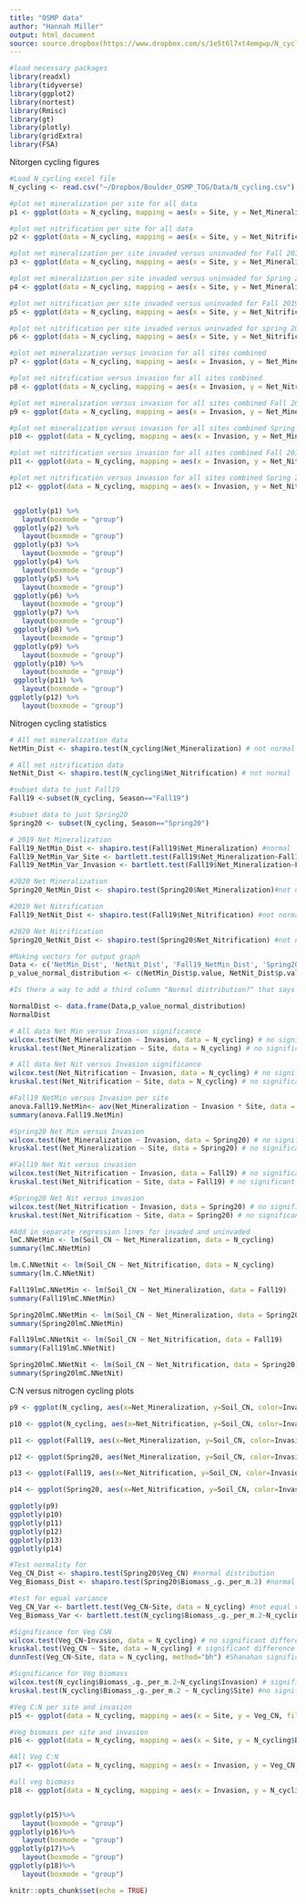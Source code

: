 ```yaml
---
title: "OSMP data"
author: "Hannah Miller"
output: html_document
source: source.dropbox(https://www.dropbox.com/s/1e5t6l7xt4emgwp/N_cycling.csv?dl=0))
---
```

```r
#load necessary packages
library(readxl)
library(tidyverse)
library(ggplot2)
library(nortest)
library(Rmisc)
library(gt)
library(plotly)
library(gridExtra)
library(FSA)
```
Nitorgen cycling figures 
```r
#Load N_cycling excel file
N_cycling <- read.csv("~/Dropbox/Boulder_OSMP_TOG/Data/N_cycling.csv")

#plot net mineralization per site for all data
p1 <- ggplot(data = N_cycling, mapping = aes(x = Site, y = Net_Mineralization, fill = Invasion, label=Field_ID)) + geom_boxplot() + ggtitle("All data") + theme(plot.title = element_text(hjust = 0.5)) + ylab("Net Mineralization (ug/g/day)")

#plot net nitrification per site for all data
p2 <- ggplot(data = N_cycling, mapping = aes(x = Site, y = Net_Nitrification, fill = Invasion, label=Field_ID)) + geom_boxplot() + ggtitle("All data") + theme(plot.title = element_text(hjust = 0.5)) + ylab("Net Nitrification (ug/g/day)")

#plot net mineralization per site invaded versus uninvaded for Fall 2019
p3 <- ggplot(data = N_cycling, mapping = aes(x = Site, y = Net_Mineralization, fill = Invasion, label=Field_ID)) + geom_boxplot(data=subset(N_cycling, Season=="Fall19")) + ggtitle("Fall 2019") + theme(plot.title = element_text(hjust = 0.5)) + ylab("Net Mineralization (ug/g/day)")

#plot net mineralization per site invaded versus uninvaded for Spring 2020
p4 <- ggplot(data = N_cycling, mapping = aes(x = Site, y = Net_Mineralization, fill = Invasion,label=Field_ID)) + geom_boxplot(data=subset(N_cycling, Season=="Spring20", position = "dodge")) + ggtitle("Spring 2020") + theme(plot.title = element_text(hjust = 0.5)) + ylab("Net Mineralization (ug/g/day)")

#plot net nitrification per site invaded versus uninvaded for Fall 2019
p5 <- ggplot(data = N_cycling, mapping = aes(x = Site, y = Net_Nitrification, fill = Invasion, label=Field_ID)) + geom_boxplot(data=subset(N_cycling, Season=="Fall19")) + ggtitle("Fall 2019") + theme(plot.title = element_text(hjust = 0.5)) + ylab("Net Nitrification (ug/g/day)")

#plot net nitrification per site invaded versus uninvaded for spring 2020
p6 <- ggplot(data = N_cycling, mapping = aes(x = Site, y = Net_Nitrification, fill = Invasion, label=Field_ID)) + geom_boxplot(data=subset(N_cycling, Season=="Spring20")) + ggtitle("Spring 2020") + theme(plot.title = element_text(hjust = 0.5)) + ylab("Net Nitrification (ug/g/day)")

#plot net mineralization versus invasion for all sites combined
p7 <- ggplot(data = N_cycling, mapping = aes(x = Invasion, y = Net_Mineralization)) + geom_boxplot() + ggtitle("All data") + theme(plot.title = element_text(hjust = 0.5)) + ylab("Net Mineralization (ug/g/day)")

#plot net nitrification versus invasion for all sites combined
p8 <- ggplot(data = N_cycling, mapping = aes(x = Invasion, y = Net_Nitrification)) + geom_boxplot() + ggtitle("All data") + theme(plot.title = element_text(hjust = 0.5)) + ylab("Net Nitrification (ug/g/day)")

#plot net mineralization versus invasion for all sites combined Fall 2019
p9 <- ggplot(data = N_cycling, mapping = aes(x = Invasion, y = Net_Mineralization)) + geom_boxplot(data=subset(N_cycling, Season=="Fall19")) + ggtitle("Fall 2019") + theme(plot.title = element_text(hjust = 0.5)) + ylab("Net Mineralization (ug/g/day)")

#plot net mineralization versus invasion for all sites combined Spring 2020
p10 <- ggplot(data = N_cycling, mapping = aes(x = Invasion, y = Net_Mineralization)) + geom_boxplot(data=subset(N_cycling, Season=="Spring20")) + ggtitle("Spring 2020") + theme(plot.title = element_text(hjust = 0.5)) + ylab("Net Mineralization (ug/g/day)")

#plot net nitrification versus invasion for all sites combined Fall 2019
p11 <- ggplot(data = N_cycling, mapping = aes(x = Invasion, y = Net_Nitrification)) + geom_boxplot(data=subset(N_cycling, Season=="Fall19")) + ggtitle("Fall 2019") + theme(plot.title = element_text(hjust = 0.5)) + ylab("Net Nitrification (ug/g/day)")

#plot net nitrification versus invasion for all sites combined Spring 2020
p12 <- ggplot(data = N_cycling, mapping = aes(x = Invasion, y = Net_Nitrification)) + geom_boxplot(data=subset(N_cycling, Season=="Spring20")) + ggtitle("Spring 2020") + theme(plot.title = element_text(hjust = 0.5)) + ylab("Net Nitrification (ug/g/day)")


 ggplotly(p1) %>% 
   layout(boxmode = "group")
 ggplotly(p2) %>% 
   layout(boxmode = "group")
 ggplotly(p3) %>% 
   layout(boxmode = "group")
 ggplotly(p4) %>% 
   layout(boxmode = "group")
 ggplotly(p5) %>% 
   layout(boxmode = "group")
 ggplotly(p6) %>% 
   layout(boxmode = "group")
 ggplotly(p7) %>% 
   layout(boxmode = "group")
 ggplotly(p8) %>% 
   layout(boxmode = "group")
 ggplotly(p9) %>% 
   layout(boxmode = "group")
 ggplotly(p10) %>% 
   layout(boxmode = "group")
 ggplotly(p11) %>% 
   layout(boxmode = "group")
ggplotly(p12) %>% 
   layout(boxmode = "group")
```
Nitrogen cycling statistics 
```r
# All net mineralization data
NetMin_Dist <- shapiro.test(N_cycling$Net_Mineralization) # not normal

# All net nitrification data
NetNit_Dist <- shapiro.test(N_cycling$Net_Nitrification) # not normal

#subset data to just Fall19
Fall19 <-subset(N_cycling, Season=="Fall19")

#subset data to just Spring20
Spring20 <- subset(N_cycling, Season=="Spring20")

# 2019 Net Mineralization  
Fall19_NetMin_Dist <- shapiro.test(Fall19$Net_Mineralization) #normal
Fall19_NetMin_Var_Site <- bartlett.test(Fall19$Net_Mineralization~Fall19$Site) # equal variance between sites
Fall19_NetMin_Var_Invasion <- bartlett.test(Fall19$Net_Mineralization~Fall19$Site) #equal variance between invasion

#2020 Net Mineralization 
Spring20_NetMin_Dist <- shapiro.test(Spring20$Net_Mineralization)#not normal 

#2019 Net Nitrification
Fall19_NetNit_Dist <- shapiro.test(Fall19$Net_Nitrification) #not normal

#2020 Net Nitrification
Spring20_NetNit_Dist <- shapiro.test(Spring20$Net_Nitrification) #not normal

#Making vectors for output graph
Data <- c('NetMin_Dist', 'NetNit_Dist', 'Fall19_NetMin_Dist', 'Spring20_NetMin_Dist', 'Fall19_NetNit_Dist', 'Spring20_NetNit_Dist')
p_value_normal_distribution <- c(NetMin_Dist$p.value, NetNit_Dist$p.value, Fall19_NetMin_Dist$p.value, Spring20_NetMin_Dist$p.value, Fall19_NetNit_Dist$p.value, Spring20_NetNit_Dist$p.value)

#Is there a way to add a third column "Normal distribution?" that says YES if p-value > 0.05 and NO if p-value < 0.05?

NormalDist <- data.frame(Data,p_value_normal_distribution)
NormalDist


```


```r

# All data Net Min versus Invasion significance 
wilcox.test(Net_Mineralization ~ Invasion, data = N_cycling) # no significant difference
kruskal.test(Net_Mineralization ~ Site, data = N_cycling) # no significant difference

# All data Net Nit versus Invasion significance
wilcox.test(Net_Nitrification ~ Invasion, data = N_cycling) # no significant difference
kruskal.test(Net_Nitrification ~ Site, data = N_cycling) # no significant difference

#Fall19 NetMin versus Invasion per site 
anova.Fall19.NetMin<- aov(Net_Mineralization ~ Invasion * Site, data = Fall19)
summary(anova.Fall19.NetMin)

#Spring20 Net Min versus Invasion
wilcox.test(Net_Mineralization ~ Invasion, data = Spring20) # no significant difference
kruskal.test(Net_Mineralization ~ Site, data = Spring20) # no significant difference

#Fall19 Net Nit versus invasion
wilcox.test(Net_Nitrification ~ Invasion, data = Fall19) # no significant difference
kruskal.test(Net_Nitrification ~ Site, data = Fall19) # no significant difference

#Spring20 Net Nit versus invasion
wilcox.test(Net_Nitrification ~ Invasion, data = Spring20) # no significant difference
kruskal.test(Net_Nitrification ~ Site, data = Spring20) # no significant difference


```

```r
#Add in separate regression lines for invaded and uninvaded 
lmC.NNetMin <- lm(Soil_CN ~ Net_Mineralization, data = N_cycling)
summary(lmC.NNetMin)

lm.C.NNetNit <- lm(Soil_CN ~ Net_Nitrification, data = N_cycling)
summary(lm.C.NNetNit)

Fall19lmC.NNetMin <- lm(Soil_CN ~ Net_Mineralization, data = Fall19)
summary(Fall19lmC.NNetMin)

Spring20lmC.NNetMin <- lm(Soil_CN ~ Net_Mineralization, data = Spring20)
summary(Spring20lmC.NNetMin)

Fall19lmC.NNetNit <- lm(Soil_CN ~ Net_Nitrification, data = Fall19)
summary(Fall19lmC.NNetNit)

Spring20lmC.NNetNit <- lm(Soil_CN ~ Net_Nitrification, data = Spring20)
summary(Spring20lmC.NNetNit)
```
C:N versus nitrogen cycling plots
```r
p9 <- ggplot(N_cycling, aes(x=Net_Mineralization, y=Soil_CN, color=Invasion, shape=Invasion, label=Field_ID)) + geom_point() + ggtitle("All Data") + theme(plot.title = element_text(hjust = 0.5)) + geom_abline(slope = lmC.NNetMin$coefficients[2], intercept = lmC.NNetMin$coefficients[1]) +geom_smooth(method = "lm")

p10 <- ggplot(N_cycling, aes(x=Net_Nitrification, y=Soil_CN, color=Invasion, shape=Invasion, label=Field_ID)) + geom_point() + ggtitle("All Data") + theme(plot.title = element_text(hjust = 0.5)) + geom_abline(slope = lm.C.NNetNit$coefficients[2], intercept = lm.C.NNetNit$coefficients[1]) + geom_smooth(method = "lm")

p11 <- ggplot(Fall19, aes(x=Net_Mineralization, y=Soil_CN, color=Invasion, shape=Invasion, label = Field_ID)) + geom_point()+ ggtitle("Fall 2019") + theme(plot.title = element_text(hjust = 0.5)) + geom_abline(slope = Fall19lmC.NNetMin$coefficients[2], intercept = Fall19lmC.NNetMin$coefficients[1]) + geom_smooth(method = "lm")

p12 <- ggplot(Spring20, aes(Net_Mineralization, y=Soil_CN, color=Invasion, shape=Invasion, label = Field_ID)) + geom_point()+ ggtitle("Spring 2020") + theme(plot.title = element_text(hjust = 0.5)) + geom_abline(slope = Spring20lmC.NNetMin$coefficients[2], intercept = Spring20lmC.NNetMin$coefficients[1]) + geom_smooth(method = "lm")

p13 <- ggplot(Fall19, aes(x=Net_Nitrification, y=Soil_CN, color=Invasion, shape=Invasion, label = Field_ID)) + geom_point() + ggtitle("Fall 2019") + theme(plot.title = element_text(hjust = 0.5))  + geom_abline(slope = Fall19lmC.NNetNit$coefficients[2], intercept = Fall19lmC.NNetNit$coefficients[1]) + geom_smooth(method = "lm")

p14 <- ggplot(Spring20, aes(x=Net_Nitrification, y=Soil_CN, color=Invasion, shape=Invasion, label = Field_ID)) + geom_point() + ggtitle("Spring 2020") + theme(plot.title = element_text(hjust = 0.5)) + geom_abline(slope = Spring20lmC.NNetNit$coefficients[2], intercept = Spring20lmC.NNetNit$coefficients[1]) + geom_smooth(method = "lm")

ggplotly(p9)
ggplotly(p10)
ggplotly(p11)
ggplotly(p12)
ggplotly(p13)
ggplotly(p14)
```
```r
#Test normality for 
Veg_CN_Dist <- shapiro.test(Spring20$Veg_CN) #normal distribution
Veg_Biomass_Dist <- shapiro.test(Spring20$Biomass_.g._per_m.2) #normal distribution

#test for equal variance
Veg_CN_Var <- bartlett.test(Veg_CN~Site, data = N_cycling) #not equal variance 
Veg_Biomass_Var <- bartlett.test(N_cycling$Biomass_.g._per_m.2~N_cycling$Site) #equal variance

#Significance for Veg C&N
wilcox.test(Veg_CN~Invasion, data = N_cycling) # no significant difference between invasion
kruskal.test(Veg_CN ~ Site, data = N_cycling) # significant difference between sites
dunnTest(Veg_CN~Site, data = N_cycling, method="bh") #Shanahan significantly different from Coyote and NCAR

#Significance for Veg biomass
wilcox.test(N_cycling$Biomass_.g._per_m.2~N_cycling$Invasion) # significant difference between invasion
kruskal.test(N_cycling$Biomass_.g._per_m.2 ~ N_cycling$Site) #no significant difference between sites

```

```r
#Veg C:N per site and invasion
p15 <- ggplot(data = N_cycling, mapping = aes(x = Site, y = Veg_CN, fill = Invasion, label=Field_ID)) + geom_boxplot() + ggtitle("Vegetation C:N") + theme(plot.title = element_text(hjust = 0.5)) + ylab("C:N")

#Veg biomass per site and invasion
p16 <- ggplot(data = N_cycling, mapping = aes(x = Site, y = N_cycling$Biomass_.g._per_m.2, fill = Invasion, label=Field_ID)) + geom_boxplot() + ggtitle("Vegetation Biomass") + theme(plot.title = element_text(hjust = 0.5)) + ylab("Biomass (g)")

#All Veg C:N
p17 <- ggplot(data = N_cycling, mapping = aes(x = Invasion, y = Veg_CN, label=Field_ID)) + geom_boxplot() + ggtitle("Vegetation C:N") + theme(plot.title = element_text(hjust = 0.5)) + ylab("C:N")

#all veg biomass
p18 <- ggplot(data = N_cycling, mapping = aes(x = Invasion, y = N_cycling$Biomass_.g._per_m.2, label=Field_ID)) + geom_boxplot() + ggtitle("Vegetation Biomass") + theme(plot.title = element_text(hjust = 0.5)) + ylab("Biomass (g)")


ggplotly(p15)%>% 
   layout(boxmode = "group")
ggplotly(p16)%>% 
   layout(boxmode = "group")
ggplotly(p17)%>% 
   layout(boxmode = "group")
ggplotly(p18)%>% 
   layout(boxmode = "group")
```
```r
knitr::opts_chunk$set(echo = TRUE)
```

